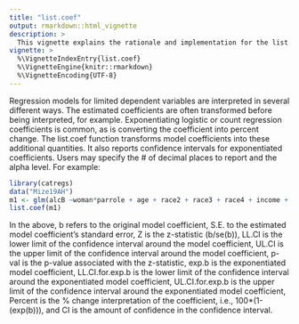 ```yaml
---
title: "list.coef"
output: rmarkdown::html_vignette
description: >
  This vignette explains the rationale and implementation for the list.coef function.
vignette: >
  %\VignetteIndexEntry{list.coef}
  %\VignetteEngine{knitr::rmarkdown}
  %\VignetteEncoding{UTF-8}
---
```


Regression models for limited dependent variables are interpreted in several different ways. The estimated coefficients are often transformed before being interpreted, for example. Exponentiating logistic or count regression coefficients is common, as is converting the coefficient into percent change. The list.coef function transforms model coefficients into these additional quantities. It also reports confidence intervals for exponentiated coefficients. Users may specify the \# of decimal places to report and the alpha level. For example:

```r
library(catregs)
data("Mize19AH")
m1 <- glm(alcB ~woman*parrole + age + race2 + race3 + race4 + income + ed1 + ed2 + ed3 + ed4,family="binomial",data=Mize19AH)
list.coef(m1)
```

In the above, b refers to the original model coefficient, S.E. to the estimated model coefficient's standard error, Z is the z-statistic (b/se(b)), LL.CI is the lower limit of the confidence interval around the model coefficient, UL.CI is the upper limit of the confidence interval around the model coefficient, p-val is the p-value associated with the z-statistic, exp.b is the exponentiated model coefficient, LL.CI.for.exp.b is the lower limit of the confidence interval around the exponentiated model coefficient, UL.CI.for.exp.b is the upper limit of the confidence interval around the exponentiated model coefficient, Percent is the % change interpretation of the coefficient, i.e., 100\*(1-(exp(b))), and CI is the amount of confidence in the confidence interval.
